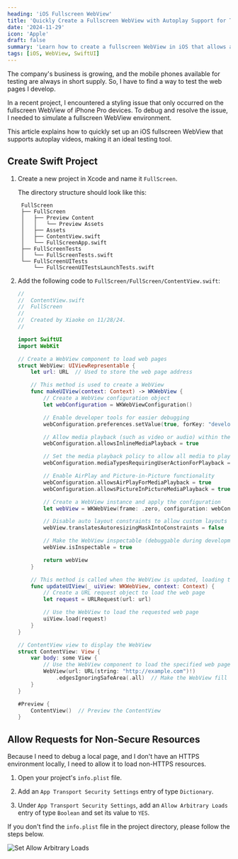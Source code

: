 ```yaml
---
heading: 'iOS Fullscreen WebView'
title: 'Quickly Create a Fullscreen WebView with Autoplay Support for Testing'
date: '2024-11-29'
icon: 'Apple'
draft: false
summary: 'Learn how to create a fullscreen WebView in iOS that allows autoplay videos, perfect for debugging and testing web pages.'
tags: [iOS, WebView, SwiftUI]
---
```


The company's business is growing, and the mobile phones available for testing are always in short supply. So, I have to find a way to test the web pages I develop.

In a recent project, I encountered a styling issue that only occurred on the fullscreen WebView of iPhone Pro devices. To debug and resolve the issue, I needed to simulate a fullscreen WebView environment.

This article explains how to quickly set up an iOS fullscreen WebView that supports autoplay videos, making it an ideal testing tool.

## Create Swift Project

1. Create a new project in Xcode and name it `FullScreen`.

   The directory structure should look like this:

   ```plaintext {6}
    FullScreen
    ├── FullScreen
    │   ├── Preview Content
    │   │   └── Preview Assets
    │   ├── Assets
    │   ├── ContentView.swift
    │   └── FullScreenApp.swift
    ├── FullScreenTests
    │   └── FullScreenTests.swift
    └── FullScreenUITests
        └── FullScreenUITestsLaunchTests.swift
   ```

2. Add the following code to `FullScreen/FullScreen/ContentView.swift`:

   ```swift showLineNumbers
   //
   //  ContentView.swift
   //  FullScreen
   //
   //  Created by Xiaoke on 11/28/24.
   //

   import SwiftUI
   import WebKit

   // Create a WebView component to load web pages
   struct WebView: UIViewRepresentable {
       let url: URL  // Used to store the web page address

       // This method is used to create a WebView
       func makeUIView(context: Context) -> WKWebView {
           // Create a WebView configuration object
           let webConfiguration = WKWebViewConfiguration()

           // Enable developer tools for easier debugging
           webConfiguration.preferences.setValue(true, forKey: "developerExtrasEnabled")

           // Allow media playback (such as video or audio) within the WebView
           webConfiguration.allowsInlineMediaPlayback = true

           // Set the media playback policy to allow all media to play without user interaction (e.g., autoplay videos)
           webConfiguration.mediaTypesRequiringUserActionForPlayback = []  // An empty array means media can play without user interaction

           // Enable AirPlay and Picture-in-Picture functionality
           webConfiguration.allowsAirPlayForMediaPlayback = true
           webConfiguration.allowsPictureInPictureMediaPlayback = true

           // Create a WebView instance and apply the configuration
           let webView = WKWebView(frame: .zero, configuration: webConfiguration)

           // Disable auto layout constraints to allow custom layouts for the WebView
           webView.translatesAutoresizingMaskIntoConstraints = false

           // Make the WebView inspectable (debuggable during development)
           webView.isInspectable = true

           return webView
       }

       // This method is called when the WebView is updated, loading the web page content
       func updateUIView(_ uiView: WKWebView, context: Context) {
           // Create a URL request object to load the web page
           let request = URLRequest(url: url)

           // Use the WebView to load the requested web page
           uiView.load(request)
       }
   }

   // ContentView view to display the WebView
   struct ContentView: View {
       var body: some View {
           // Use the WebView component to load the specified web page URL
           WebView(url: URL(string: "http://example.com")!)
               .edgesIgnoringSafeArea(.all)  // Make the WebView fill the entire screen, ignoring safe area insets
       }
   }

   #Preview {
       ContentView()  // Preview the ContentView
   }

   ```

## Allow Requests for Non-Secure Resources

Because I need to debug a local page, and I don't have an HTTPS environment locally, I need to allow it to load non-HTTPS resources.

1. Open your project's `info.plist` file.

2. Add an `App Transport Security Settings` entry of type `Dictionary`.

3. Under `App Transport Security Settings`, add an `Allow Arbitrary Loads` entry of type `Boolean` and set its value to `YES`.

If you don't find the `info.plist` file in the project directory, please follow the steps below.

![Set Allow Arbitrary Loads](/static/images/snippets/iOS-fullscreen-WebView/SetAllowArbitraryLoads.webp)
